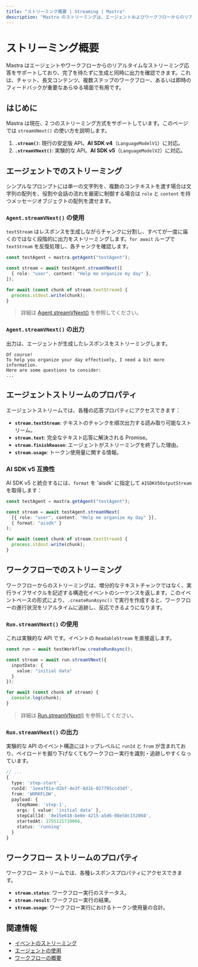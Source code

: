 ```yaml
---
title: "ストリーミング概要 | Streaming | Mastra"
description: "Mastra のストリーミングは、エージェントおよびワークフローからのリアルタイムの段階的な応答を可能にし、AI 生成コンテンツの生成と同時に即時のフィードバックを提供します。"
---
```





# ストリーミング概要

<StreamVNextCallout />

Mastra はエージェントやワークフローからのリアルタイムなストリーミング応答をサポートしており、完了を待たずに生成と同時に出力を確認できます。これは、チャット、長文コンテンツ、複数ステップのワークフロー、あるいは即時のフィードバックが重要なあらゆる場面で有用です。



## はじめに

Mastra は現在、2 つのストリーミング方式をサポートしています。このページでは `streamVNext()` の使い方を説明します。

1. **`.stream()`**: 現行の安定版 API。**AI SDK v4**（`LanguageModelV1`）に対応。
2. **`.streamVNext()`**: 実験的な API。**AI SDK v5**（`LanguageModelV2`）に対応。



## エージェントでのストリーミング

シンプルなプロンプトには単一の文字列を、複数のコンテキストを渡す場合は文字列の配列を、役割や会話の流れを厳密に制御する場合は `role` と `content` を持つメッセージオブジェクトの配列を渡せます。

### `Agent.streamVNext()` の使用

`textStream` はレスポンスを生成しながらチャンクに分割し、すべてが一度に届くのではなく段階的に出力をストリーミングします。`for await` ループで `textStream` を反復処理し、各チャンクを確認します。

```typescript {3,7} showLineNumbers copy
const testAgent = mastra.getAgent("testAgent");

const stream = await testAgent.streamVNext([
  { role: "user", content: "Help me organize my day" },
]);

for await (const chunk of stream.textStream) {
  process.stdout.write(chunk);
}
```

> 詳細は [Agent.streamVNext()](../../reference/agents/streamVNext.mdx) を参照してください。

### `Agent.streamVNext()` の出力

出力は、エージェントが生成したレスポンスをストリーミングします。

```text
Of course!
To help you organize your day effectively, I need a bit more information.
Here are some questions to consider:
...
```



## エージェントストリームのプロパティ

エージェントストリームでは、各種の応答プロパティにアクセスできます：

- **`stream.textStream`**: テキストのチャンクを順次出力する読み取り可能なストリーム。
- **`stream.text`**: 完全なテキスト応答に解決される Promise。
- **`stream.finishReason`**: エージェントがストリーミングを終了した理由。
- **`stream.usage`**: トークン使用量に関する情報。


### AI SDK v5 互換性

AI SDK v5 と統合するには、`format` を 'aisdk' に指定して `AISDKV5OutputStream` を取得します：

```typescript {5} showLineNumbers copy
const testAgent = mastra.getAgent("testAgent");

const stream = await testAgent.streamVNext(
  [{ role: "user", content: "Help me organize my day" }],
  { format: "aisdk" }
);

for await (const chunk of stream.textStream) {
  process.stdout.write(chunk);
}
```



## ワークフローでのストリーミング

ワークフローからのストリーミングは、増分的なテキストチャンクではなく、実行ライフサイクルを記述する構造化イベントのシーケンスを返します。このイベントベースの形式により、`.createRunAsync()` で実行を作成すると、ワークフローの進行状況をリアルタイムに追跡し、反応できるようになります。

### `Run.streamVNext()` の使用

これは実験的な API です。イベントの `ReadableStream` を直接返します。

```typescript {3,9} showLineNumbers copy
const run = await testWorkflow.createRunAsync();

const stream = await run.streamVNext({
  inputData: {
    value: "initial data"
  }
});

for await (const chunk of stream) {
  console.log(chunk);
}
```

> 詳細は [Run.streamVNext()](../../reference/workflows/run-methods/streamVNext.mdx) を参照してください。

### `Run.streamVNext()` の出力

実験的な API のイベント構造にはトップレベルに `runId` と `from` が含まれており、ペイロードを掘り下げなくてもワークフロー実行を識別・追跡しやすくなっています。

```typescript
// ...
{
  type: 'step-start',
  runId: '1eeaf01a-d2bf-4e3f-8d1b-027795ccd3df',
  from: 'WORKFLOW',
  payload: {
    stepName: 'step-1',
    args: { value: 'initial data' },
    stepCallId: '8e15e618-be0e-4215-a5d6-08e58c152068',
    startedAt: 1755121710066,
    status: 'running'
  }
}
```



## ワークフロー ストリームのプロパティ

ワークフロー ストリームでは、各種レスポンスプロパティにアクセスできます。

- **`stream.status`**: ワークフロー実行のステータス。
- **`stream.result`**: ワークフロー実行の結果。
- **`stream.usage`**: ワークフロー実行におけるトークン使用量の合計。



## 関連情報

- [イベントのストリーミング](./events.mdx)
- [エージェントの使用](../agents/overview.mdx)
- [ワークフローの概要](../workflows/overview.mdx)

